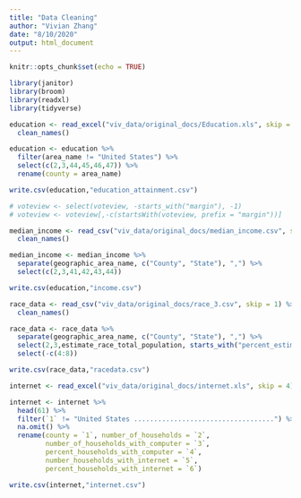 ```yaml
---
title: "Data Cleaning"
author: "Vivian Zhang"
date: "8/10/2020"
output: html_document
---
```


```r
knitr::opts_chunk$set(echo = TRUE)

library(janitor)
library(broom)
library(readxl)
library(tidyverse)

```

```r

education <- read_excel("viv_data/original_docs/Education.xls", skip = 4) %>%
  clean_names()

education <- education %>%
  filter(area_name != "United States") %>%
  select(c(2,3,44,45,46,47)) %>%
  rename(county = area_name)

write.csv(education,"education_attainment.csv")

# voteview <- select(voteview, -starts_with("margin"), -1)
# voteview <- voteview[,-c(startsWith(voteview, prefix = "margin"))]

```

```r

median_income <- read_csv("viv_data/original_docs/median_income.csv", skip = 1) %>%
  clean_names()

median_income <- median_income %>%
  separate(geographic_area_name, c("County", "State"), ",") %>%
  select(c(2,3,41,42,43,44))

write.csv(education,"income.csv")

```

```r

race_data <- read_csv("viv_data/original_docs/race_3.csv", skip = 1) %>%
  clean_names()

race_data <- race_data %>%
  separate(geographic_area_name, c("County", "State"), ",") %>%
  select(2,3,estimate_race_total_population, starts_with("percent_estimate"), -1) %>%
  select(-c(4:8))

write.csv(race_data,"racedata.csv")

```

```r

internet <- read_excel("viv_data/original_docs/internet.xls", skip = 4)

internet <- internet %>%
  head(61) %>%
  filter(`1` != "United States ...................................") %>%
  na.omit() %>%
  rename(county = `1`, number_of_households = `2`, 
         number_of_households_with_computer = `3`, 
         percent_households_with_computer = `4`,
         number_households_with_internet = `5`,
         percent_households_with_internet = `6`)

write.csv(internet,"internet.csv")

```


